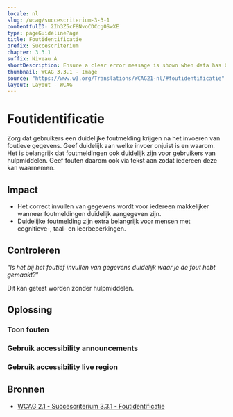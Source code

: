 ```yaml
---
locale: nl
slug: /wcag/succescriterium-3-3-1
contentfulID: 2Ih3Z5cF8NvoCDCcg0SwXE
type: pageGuidelinePage
title: Foutidentificatie
prefix: Succescriterium
chapter: 3.3.1
suffix: Niveau A
shortDescription: Ensure a clear error message is shown when data has been entered incorrectly.
thumbnail: WCAG 3.3.1 - Image
source: "https://www.w3.org/Translations/WCAG21-nl/#foutidentificatie"
layout: Layout - WCAG
---
```


# Foutidentificatie

Zorg dat gebruikers een duidelijke foutmelding krijgen na het invoeren van foutieve gegevens. Geef duidelijk aan welke invoer onjuist is en waarom. Het is belangrijk dat foutmeldingen ook duidelijk zijn voor gebruikers van hulpmiddelen. Geef fouten daarom ook via tekst aan zodat iedereen deze kan waarnemen.

## Impact

- Het correct invullen van gegevens wordt voor iedereen makkelijker wanneer foutmeldingen duidelijk aangegeven zijn.
- Duidelijke foutmelding zijn extra belangrijk voor mensen met cognitieve-, taal- en leerbeperkingen.

## Controleren

“*Is het bij het foutief invullen van gegevens duidelijk waar je de fout hebt gemaakt?*“

Dit kan getest worden zonder hulpmiddelen.

## Oplossing

### Toon fouten

<CodeSample id="input-errors" locale="nl"/>

### Gebruik accessibility announcements

<CodeSample id="accessibility-announcement" locale="nl"/>

### Gebruik accessibility live region

<CodeSample id="accessibility-live-region" locale="nl"/>

## Bronnen

- [WCAG 2.1 - Succescriterium 3.3.1 - Foutidentificatie](https://www.w3.org/Translations/WCAG21-nl/#foutidentificatie)